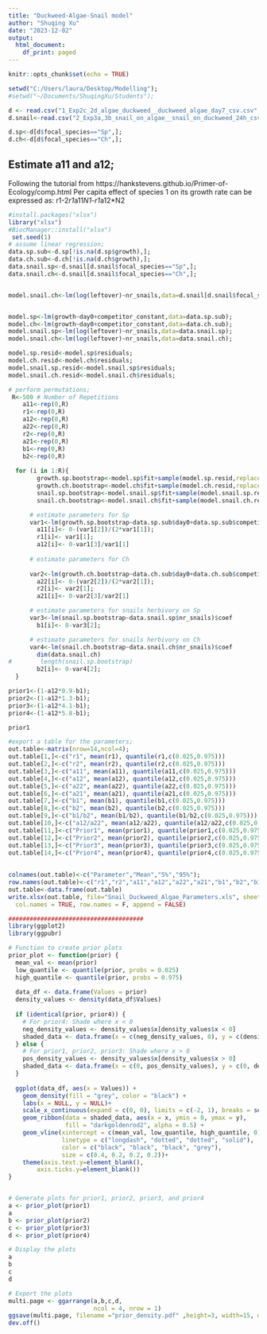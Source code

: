 ---
title: "Duckweed-Algae-Snail model"
author: "Shuqing Xu"
date: "2023-12-02"
output:
  html_document:
    df_print: paged
---

```{r setup, include=FALSE}
knitr::opts_chunk$set(echo = TRUE)
```

```{r load data}
setwd("C:/Users/laura/Desktop/Modelling");
#setwd("~/Documents/ShuqingXu/Students");

d <- read.csv("1_Exp2c_2d_algae_duckweed__duckweed_algae_day7_csv.csv",sep=";") 
d.snail<-read.csv("2_Exp3a,3b_snail_on_algae__snail_on_duckweed_24h_csv.csv",sep=";")

d.sp<-d[d$focal_species=="Sp",];
d.ch<-d[d$focal_species=="Ch",];

```

## Estimate a11 and a12;
Following the tutorial from https://hankstevens.github.io/Primer-of-Ecology/comp.html
Per capita effect of species 1 on its growth rate can be expressed as:
r1-2*r1*a11*N1-r1*a12*N2

```{r estimate a11 and a12}
#install.packages("xlsx")
library("xlsx")
#BiocManager::install("xlsx")
 set.seed(1)
# assume linear regression;
data.sp.sub<-d.sp[!is.na(d.sp$growth),];
data.ch.sub<-d.ch[!is.na(d.ch$growth),];
data.snail.sp<-d.snail[d.snail$focal_species=="Sp",];
data.snail.ch<-d.snail[d.snail$focal_species=="Ch",];


model.snail.ch<-lm(log(leftover)~nr_snails,data=d.snail[d.snail$focal_species=="Ch",])


model.sp<-lm(growth~day0+competitor_constant,data=data.sp.sub);
model.ch<-lm(growth~day0+competitor_constant,data=data.ch.sub);
model.snail.sp<-lm(log(leftover)~nr_snails,data=data.snail.sp);
model.snail.ch<-lm(log(leftover)~nr_snails,data=data.snail.ch);

model.sp.resid<-model.sp$residuals;
model.ch.resid<-model.ch$residuals;
model.snail.sp.resid<-model.snail.sp$residuals;
model.snail.ch.resid<-model.snail.ch$residuals;

# perform permutations;
 R<-500 # Number of Repetitions
    a11<-rep(0,R)
    r1<-rep(0,R)
    a12<-rep(0,R)
    a22<-rep(0,R)
    r2<-rep(0,R)
    a21<-rep(0,R)
    b1<-rep(0,R)
    b2<-rep(0,R)
    
  for (i in 1:R){
        growth.sp.bootstrap<-model.sp$fit+sample(model.sp.resid,replace=TRUE)
        growth.ch.bootstrap<-model.ch$fit+sample(model.ch.resid,replace=TRUE)
        snail.sp.bootstrap<-model.snail.sp$fit+sample(model.snail.sp.resid,replace=TRUE)
        snail.ch.bootstrap<-model.snail.ch$fit+sample(model.snail.ch.resid,replace=TRUE)

      # estimate parameters for Sp
      var1<-lm(growth.sp.bootstrap~data.sp.sub$day0+data.sp.sub$competitor_constant)$coef
        a11[i]<- 0-(var1[2])/(2*var1[1]);
        r1[i]<- var1[1];
        a12[i]<- 0-var1[3]/var1[1]        
        
      # estimate parameters for Ch
        
      var2<-lm(growth.ch.bootstrap~data.ch.sub$day0+data.ch.sub$competitor_constant)$coef
        a22[i]<- 0-(var2[2])/(2*var2[1]);
        r2[i]<- var2[1];
        a21[i]<- 0-var2[3]/var2[1]        

      # estimate parameters for snails herbivory on Sp
      var3<-lm(snail.sp.bootstrap~data.snail.sp$nr_snails)$coef
        b1[i]<- 0-var3[2];

      # estimate parameters for snails herbivory on Ch
      var4<-lm(snail.ch.bootstrap~data.snail.ch$nr_snails)$coef
        dim(data.snail.ch)
#        length(snail.sp.bootstrap)
        b2[i]<- 0-var4[2];
  }

prior1<-(1-a12*0.9-b1);
prior2<-(1-a12*1.3-b1);
prior3<-(1-a12*4.1-b1);
prior4<-(1-a12*5.8-b1);

prior1

#export a table for the parameters;
out.table<-matrix(nrow=14,ncol=4);
out.table[1,]<-c("r1", mean(r1), quantile(r1,c(0.025,0.975)))
out.table[2,]<-c("r2", mean(r2), quantile(r2,c(0.025,0.975)))
out.table[3,]<-c("a11", mean(a11), quantile(a11,c(0.025,0.975)))
out.table[4,]<-c("a12", mean(a12), quantile(a12,c(0.025,0.975)))
out.table[5,]<-c("a22", mean(a22), quantile(a22,c(0.025,0.975)))
out.table[6,]<-c("a21", mean(a21), quantile(a21,c(0.025,0.975)))
out.table[7,]<-c("b1", mean(b1), quantile(b1,c(0.025,0.975)))
out.table[8,]<-c("b2", mean(b2), quantile(b2,c(0.025,0.975)))
out.table[9,]<-c("b1/b2", mean(b1/b2), quantile(b1/b2,c(0.025,0.975)))
out.table[10,]<-c("a12/a22", mean(a12/a22), quantile(a12/a22,c(0.025,0.975)))
out.table[11,]<-c("Prior1", mean(prior1), quantile(prior1,c(0.025,0.975)))
out.table[12,]<-c("Prior2", mean(prior2), quantile(prior2,c(0.025,0.975)))
out.table[13,]<-c("Prior3", mean(prior3), quantile(prior3,c(0.025,0.975)))
out.table[14,]<-c("Prior4", mean(prior4), quantile(prior4,c(0.025,0.975)))
  
  
colnames(out.table)<-c("Parameter","Mean","5%","95%");
row.names(out.table)<-c("r1","r2","a11","a12","a22","a21","b1","b2","b1/b2","a12/a22","Prior1","Prior2","Prior3","Prior4")
out.table<-data.frame(out.table)
write.xlsx(out.table, file="Snail_Duckweed_Algae_Parameters.xls", sheetName = "Parameters", 
  col.names = TRUE, row.names = F, append = FALSE)

######################################
library(ggplot2)
library(ggpubr)

# Function to create prior plots
prior_plot <- function(prior) {
  mean_val <- mean(prior)
  low_quantile <- quantile(prior, probs = 0.025)
  high_quantile <- quantile(prior, probs = 0.975)
  
  data_df <- data.frame(Values = prior)
  density_values <- density(data_df$Values)
  
  if (identical(prior, prior4)) {
    # For prior4: Shade where x < 0
    neg_density_values <- density_values$x[density_values$x < 0]
    shaded_data <- data.frame(x = c(neg_density_values, 0), y = c(density_values$y[density_values$x < 0], 0))
  } else {
    # For prior1, prior2, prior3: Shade where x > 0
    pos_density_values <- density_values$x[density_values$x > 0]
    shaded_data <- data.frame(x = c(0, pos_density_values), y = c(0, density_values$y[density_values$x > 0]))
  }
  
  ggplot(data_df, aes(x = Values)) +
    geom_density(fill = "grey", color = "black") +
    labs(x = NULL, y = NULL)+
    scale_x_continuous(expand = c(0, 0), limits = c(-2, 1), breaks = seq(-2, 1, 1)) +
    geom_ribbon(data = shaded_data, aes(x = x, ymin = 0, ymax = y),
                fill = "darkgoldenrod2", alpha = 0.5) +
    geom_vline(xintercept = c(mean_val, low_quantile, high_quantile, 0),
               linetype = c("longdash", "dotted", "dotted", "solid"),
               color = c("black", "black", "black", "grey"),
               size = c(0.4, 0.2, 0.2, 0.2))+
    theme(axis.text.y=element_blank(),
        axis.ticks.y=element_blank())
}


# Generate plots for prior1, prior2, prior3, and prior4
a <- prior_plot(prior1)
a
b <- prior_plot(prior2)
c <- prior_plot(prior3)
d <- prior_plot(prior4)

# Display the plots
a
b
c
d

# Export the plots 
multi.page <- ggarrange(a,b,c,d,
                        ncol = 4, nrow = 1)
ggsave(multi.page, filename ="prior_density.pdf" ,height=3, width=15, dpi=600)
dev.off()


```



